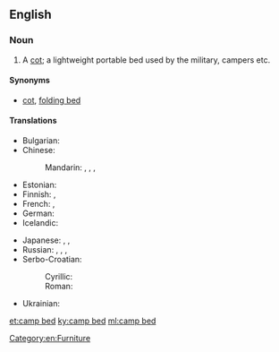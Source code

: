 ==English==

===Noun===
{{en-noun|head=[[camp]] [[bed]]}}

# A [[cot]]; a lightweight portable bed used by the military, campers etc.

====Synonyms====
* [[cot]], [[folding bed]]

====Translations====
{{trans-top|a cot}}
* Bulgarian: {{t|bg|походно легло|n|tr=pohódno legló|sc=Cyrl}}
* Chinese:
*: Mandarin: {{t|cmn|折疊床|sc=Hani}}, {{t|cmn|折叠床|tr=zhédié chuáng|sc=Hani}}, {{t|cmn|行軍床|sc=Hani}}, {{t+|cmn|行军床|tr=xíngjūnchuáng|sc=Hani}}
* Estonian: {{t|et|välivoodi}}
* Finnish: {{t|fi|kenttävuode}}, {{t|fi|telttasänky}}
* French: {{t|fr|lit de camp|m}}, {{t|fr|lit pliant|m}}
* German: {{t+|de|Feldbett|n}}
* Icelandic: {{t+|is|beddi|m}}
{{trans-mid}}
* Japanese: {{t|ja|畳み寝台|tr=たたみねだい, tatami nedai|sc=Jpan}}, {{t|ja|折り畳み式寝台|tr=おりたたみしきねだい, oritatami shiki nedai|sc=Jpan}}, {{t|ja|折り畳み式ベッド|tr=oritatami shiki beddo|sc=Jpan}}
* Russian: {{t+|ru|раскладушка|f|tr=raskladúška|sc=Cyrl}}, {{t|ru|складная кровать|f|tr=skladnája krovátʹ|sc=Cyrl}}, {{t|ru|раскладная кровать|f|tr=raskladnája krovátʹ|sc=Cyrl}}, {{t|ru|походная кровать|f|tr=poxódnaja krovátʹ|sc=Cyrl}}
* Serbo-Croatian:
*: Cyrillic: {{t|sh|пољски кревет|m}} {{qualifier|Polish bed}}
*: Roman: {{t|sh|poljski krevet|m}} {{qualifier|Polish bed}}
* Ukrainian: {{t|uk|розкладачка|f|tr=rozkladáčka|sc=Cyrl}}
{{trans-bottom}}

[[Category:en:Furniture]]

[[et:camp bed]]
[[ky:camp bed]]
[[ml:camp bed]]